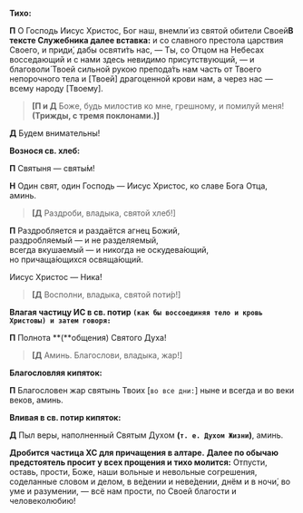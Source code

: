 
**Тихо:**

**П** О Господь Иисус Христос, Бог наш, внемли́ из святой обители Своей<Tooltip>**В тексте Служебника далее вставка:** и со славного престола царствия Своего</Tooltip>, и приди́, дабы освяти́ть нас, — Ты, со Отцом на Небесах восседающий и с нами здесь невидимо присутствующий, — и благоволи́ Твоей сильной рукою препода́ть нам часть от Твоего непорочного тела и <R>[</R>Твоей<R>]</R> драгоценной крови нам, а через нас — всему народу <R>[</R>Твоему<R>]</R>.

> **[П и Д** Боже, будь милостив ко мне, грешному, и помилуй меня! **(Трижды, с тремя поклонами.)]**

**Д** Будем внимательны!

**Вознося св. хлеб:**

**П** Святыня — святы́м!

**Н** Один свят, один Господь — Иисус Христос, ко славе Бога Отца, аминь.

> **[Д** Раздроби, владыка, святой хлеб!<R>]</R>

**П** Раздробляется и раздаётся агнец Божий,  
раздробляемый — и не разделяемый,  
всегда вкушаемый — и никогда не оскудева́ющий,  
но причаща́ющихся освяща́ющий.

Иисус Христос — Ника́!

> **[Д** Восполни, владыка, святой поти́р!<R>]</R>

**Влагая частицу ИС в св. потир `(как бы воссоединяя тело и кровь Христовы) и затем говоря:`**

**П** Полнота **(**общения<R>)</R> Святого Духа!

> **[Д** Аминь. Благослови, владыка, жар!<R>]</R>

**Благословляя кипяток:**

**П** Благословен жар святынь Твоих <R>[</R>`во все дни:`<R>]</R> ныне и всегда и во веки веков, аминь.

**Вливая в св. потир кипяток:**

**Д** Пыл веры, наполненный Святым Духом **(`т. е. Духом Жизни`)**, аминь.

**Дробится частица ХС для причащения в алтаре.**
<Tooltip>**Далее по обычаю предстоятель просит у всех прощения и тихо молится:** Отпусти, оставь, прости, Боже, наши вольные и невольные согрешения, соделанные словом и делом, в ве́дении и неве́дении, днём и в ночи́, во уме и разумении, — всё нам прости, по Своей благости и человеколюбию!</Tooltip>




